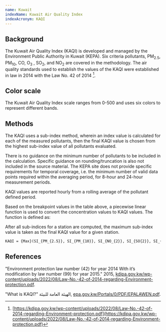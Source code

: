 ```yaml
---
name: Kuwait
indexName: Kuwait Air Quality Index
indexAcronym: KAQI
---
```


## Background

The Kuwait Air Quality Index (KAQI) is developed and managed by the Environment Public Authority in Kuwait (KEPA). Six criteria pollutants, PM<sub>2.5</sub>, PM<sub>10</sub>, CO, O<sub>3</sub> , SO<sub>2</sub>, and NO<sub>2</sub> are covered in the methodology. The air quality standards used to establish the values of the KAQI were established in law in 2014 with the Law No. 42 of 2014 [^1].

## Color scale

The Kuwait Air Quality Index scale ranges from 0-500 and uses six colors to represent different bands.


<ColorScale index="kuwait" value={true} />

## Methods

The KAQI uses a sub-index method, wherein an index value is calculated for each of the measured pollutants, then the final KAQI value is chosen from the highest sub-index value of all pollutants evaluated.

<div class="note">
  There is no guidance on the minimum number of pollutants to be included in the
  calculation. Specific guidance on rounding/truncation is also not included in
  the source material. The KEPA site does not provide specific requirements for
  temporal coverage, i.e. the minimum number of valid data points required
  within the averaging period, for 8-hour and 24-hour measurement periods.
</div>

KAQI values are reported hourly from a rolling average of the pollutant defined period.

Based on the breakpoint values in the table above, a piecewise linear function is used to convert the concentration values to KAQI values. The function is defined as:

After all sub-indices for a station are computed, the maximum sub-index value is taken as the final KAQI value for a given station.

```tex
KAQI = {Max}(SI_{PM_{2.5}}, SI_{PM_{10}}, SI_{NO_{2}}, SI_{SO{2}}, SI_{O_{3}}, SI_{CO})
```

## References

[^1]: [https://kdipa.gov.kw/wp-content/uploads/2022/08/Law-No.-42-of-2014-regarding-Environment-protection.pdf](https://kdipa.gov.kw/wp-content/uploads/2022/08/Law-No.-42-of-2014-regarding-Environment-protection.pdf)
[^2]: [https://enterprise.emisk.org/eMISKAirQuality/\#/KAQI](https://enterprise.emisk.org/eMISKAirQuality/#/KAQI)

"Environment protection law number (42) for year 2014 With it’s modification by law number (99) for year 2015." 2015, [kdipa.gov.kw/wp-content/uploads/2022/08/Law-No.-42-of-2014-regarding-Environment-protection.pdf](https://kdipa.gov.kw/wp-content/uploads/2022/08/Law-No.-42-of-2014-regarding-Environment-protection.pdf).

"What is KAQI?" الهيئة العامة للبيئة, [epa.gov.kw/Portals/0/PDF/EPALAWEN.pdf](https://epa.gov.kw/Portals/0/PDF/EPALAWEN.pdf).
